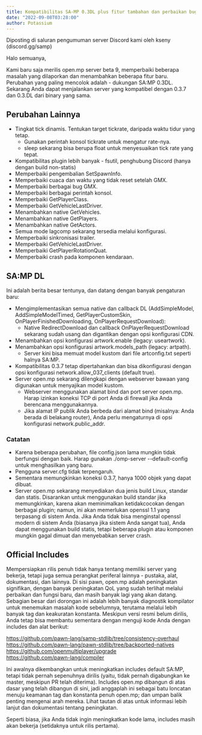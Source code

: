 ```yaml
---
title: Kompatibilitas SA-MP 0.3DL plus fitur tambahan dan perbaikan bug - RILIS SERVER BETA 9
date: "2022-09-08T03:28:00"
author: Potassium
---
```


Diposting di saluran pengumuman server Discord kami oleh kseny (discord.gg/samp)

Halo semuanya,

Kami baru saja merilis open.mp server beta 9, memperbaiki beberapa masalah yang dilaporkan dan menambahkan beberapa fitur baru. 
Perubahan yang paling mencolok adalah - dukungan SA:MP 0.3DL. 
Sekarang Anda dapat menjalankan server yang kompatibel dengan 0.3.7 dan 0.3.DL dari binary yang sama.

Perubahan Lainnya
-----------------

- Tingkat tick dinamis. Tentukan target tickrate, daripada waktu tidur yang tetap.
    * Gunakan perintah konsol tickrate untuk mengatur rate-nya.
    * sleep sekarang bisa berupa float untuk menyesuaikan tick rate yang tepat.
- Kompatibilitas plugin lebih banyak - fsutil, penghubung Discord (hanya dengan build non-statis)
- Memperbaiki pengembalian SetSpawnInfo.
- Memperbaiki cuaca dan waktu yang tidak reset setelah GMX.
- Memperbaiki berbagai bug GMX.
- Memperbaiki berbagai perintah konsol.
- Memperbaiki GetPlayerClass.
- Memperbaiki GetVehicleLastDriver.
- Menambahkan native GetVehicles.
- Menambahkan native GetPlayers.
- Menambahkan native GetActors.
- Semua mode lagcomp sekarang tersedia melalui konfigurasi.
- Memperbaiki sinkronisasi trailer.
- Memperbaiki GetVehicleLastDriver.
- Memperbaiki GetPlayerRotationQuat.
- Memperbaiki crash pada komponen kendaraan.

SA:MP DL
---------

Ini adalah berita besar tentunya, dan datang dengan banyak pengaturan baru:

- Mengimplementasikan semua native dan callback DL (AddSimpleModel, AddSimpleModelTimed, GetPlayerCustomSkin, OnPlayerFinishedDownloading, OnPlayerRequestDownload):
    * Native RedirectDownload dan callback OnPlayerRequestDownload sekarang sudah usang dan digantikan dengan opsi konfigurasi CDN.
- Menambahkan opsi konfigurasi artwork.enable (legacy: useartwork).
- Menambahkan opsi konfigurasi artwork.models_path (legacy: artpath).
    * Server kini bisa memuat model kustom dari file artconfig.txt seperti halnya SA:MP.
- Kompatibilitas 0.3.7 tetap dipertahankan dan bisa dikonfigurasi dengan opsi konfigurasi network.allow_037_clients (default true).
- Server open.mp sekarang dilengkapi dengan webserver bawaan yang digunakan untuk menyajikan model kustom.
    * Webserver menggunakan alamat bind dan port server open.mp. Harap izinkan koneksi TCP di port Anda di firewall jika Anda berencana menggunakannya.
    * Jika alamat IP publik Anda berbeda dari alamat bind (misalnya: Anda berada di belakang router), Anda perlu mengaturnya di opsi konfigurasi network.public_addr.

### Catatan

- Karena beberapa perubahan, file config.json lama mungkin tidak berfungsi dengan baik. Harap gunakan ./omp-server --default-config untuk menghasilkan yang baru.
- Pengguna server.cfg tidak terpengaruh.
- Sementara memungkinkan koneksi 0.3.7, hanya 1000 objek yang dapat dibuat.
- Server open.mp sekarang menyediakan dua jenis build Linux, standar dan statis. Disarankan untuk menggunakan build standar jika memungkinkan, karena akan meminimalkan ketidakcocokan dengan berbagai plugin; namun, ini akan memerlukan openssl 1.1 yang terpasang di sistem Anda. Jika Anda tidak bisa menginstal openssl modern di sistem Anda (biasanya jika sistem Anda sangat tua), Anda dapat menggunakan build statis, tetapi beberapa plugin atau komponen mungkin gagal dimuat dan menyebabkan server crash.

Official Includes
-----------------

Mempersiapkan rilis penuh tidak hanya tentang memiliki server yang bekerja, tetapi juga semua perangkat periferal lainnya - pustaka, alat, dokumentasi, dan lainnya. Di sisi pawn, open.mp adalah peningkatan signifikan, dengan banyak peningkatan QoL yang sudah terlihat melalui perbaikan dan fungsi baru, dan masih banyak lagi yang akan datang. Sebagian besar dari dorongan ini adalah lebih banyak diagnostik kompilator untuk menemukan masalah kode sebelumnya, terutama melalui lebih banyak tag dan keakuratan konstanta. Meskipun versi resmi belum dirilis, Anda tetap bisa membantu sementara dengan menguji kode Anda dengan includes dan alat berikut:

https://github.com/pawn-lang/samp-stdlib/tree/consistency-overhaul  
https://github.com/pawn-lang/pawn-stdlib/tree/backported-natives  
https://github.com/openmultiplayer/upgrade  
https://github.com/pawn-lang/compiler  

Ini awalnya dikembangkan untuk meningkatkan includes default SA:MP, tetapi tidak pernah sepenuhnya dirilis (yaitu, tidak pernah digabungkan ke master, meskipun PR telah diterima). Includes open.mp dibangun di atas dasar yang telah dibangun di sini, jadi anggaplah ini sebagai batu loncatan menuju keamanan tag dan konstanta penuh open.mp; dan umpan balik penting mengenai arah mereka. Lihat tautan di atas untuk informasi lebih lanjut dan dokumentasi tentang peningkatan.

Seperti biasa, jika Anda tidak ingin meningkatkan kode lama, includes masih akan bekerja (setidaknya untuk rilis pertama).
